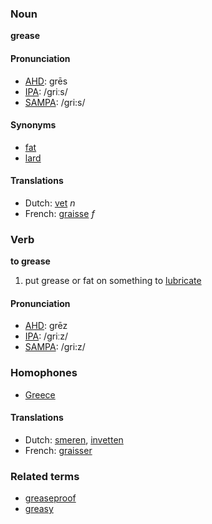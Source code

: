 ===Noun===
'''grease'''

====Pronunciation====
*[[w:AHD|AHD]]: grēs
*[[w:IPA|IPA]]: /griːs/
*[[w:SAMPA|SAMPA]]: /gri:s/

====Synonyms====
*[[fat]]
*[[lard]]

====Translations====
*Dutch: [[vet]] ''n''
*French: [[graisse]] ''f''

===Verb===
'''to grease'''

#put grease or fat on something to [[lubricate]]
====Pronunciation====
*[[w:AHD|AHD]]: grēz
*[[w:IPA|IPA]]: /griːz/
*[[w:SAMPA|SAMPA]]: /gri:z/

===Homophones===
*[[Greece]]

====Translations====
*Dutch: [[smeren]], [[invetten]]
*French: [[graisser]]

===Related terms===
*[[greaseproof]]
*[[greasy]]